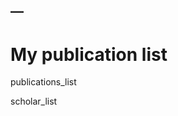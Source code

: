---
---

<link rel="stylesheet" href="styles.css" type="text/css">

# My publication list

publications_list

scholar_list

